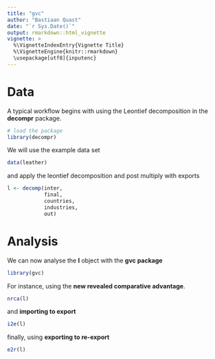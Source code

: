 ```yaml
---
title: "gvc"
author: "Bastiaan Quast"
date: "`r Sys.Date()`"
output: rmarkdown::html_vignette
vignette: >
  %\VignetteIndexEntry{Vignette Title}
  %\VignetteEngine{knitr::rmarkdown}
  \usepackage[utf8]{inputenc}
---
```


# Data

A typical workflow begins with using the Leontief decomposition in the **decompr** package.

```r
# load the package
library(decompr)
```

We will use the example data set

```r
data(leather)
```

and apply the leontief decomposition and post multiply with exports

```r
l <- decomp(inter,
            final,
            countries,
            industries,
            out)
```

# Analysis

We can now analyse the **l** object with the **gvc package**

```r
library(gvc)
```

For instance, using the **new revealed comparative advantage**.

```r
nrca(l)
```

and **importing to export**

```r
i2e(l)
```

finally, using **exporting to re-export**

```r
e2r(l)
```
